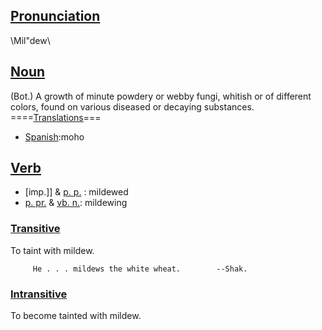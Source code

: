 ==[[Pronunciation]]==
\Mil"dew\ 
==[[Noun]]==

(Bot.) A growth of minute powdery or webby fungi, whitish or of
different colors, found on various diseased or decaying
substances.
====[[Translation]]s===

*[[Spanish]]:moho

==[[Verb]]==

*[imp.]] & [[p. p.]] : mildewed
*[[p. pr.]] & [[vb. n.]]: mildewing

===[[Transitive]]===

To taint with mildew.
      He . . . mildews the white wheat.        --Shak.

===[[Intransitive]]===

To become tainted with mildew.